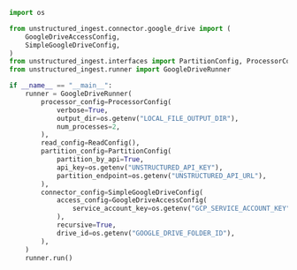 ```python Python Ingest v1
import os

from unstructured_ingest.connector.google_drive import (
    GoogleDriveAccessConfig,
    SimpleGoogleDriveConfig,
)
from unstructured_ingest.interfaces import PartitionConfig, ProcessorConfig, ReadConfig
from unstructured_ingest.runner import GoogleDriveRunner

if __name__ == "__main__":
    runner = GoogleDriveRunner(
        processor_config=ProcessorConfig(
            verbose=True,
            output_dir=os.getenv("LOCAL_FILE_OUTPUT_DIR"),
            num_processes=2,
        ),
        read_config=ReadConfig(),
        partition_config=PartitionConfig(
            partition_by_api=True,
            api_key=os.getenv("UNSTRUCTURED_API_KEY"),
            partition_endpoint=os.getenv("UNSTRUCTURED_API_URL"),
        ),
        connector_config=SimpleGoogleDriveConfig(
            access_config=GoogleDriveAccessConfig(
                service_account_key=os.getenv("GCP_SERVICE_ACCOUNT_KEY")
            ),
            recursive=True,
            drive_id=os.getenv("GOOGLE_DRIVE_FOLDER_ID"),
        ),
    )
    runner.run()
```
